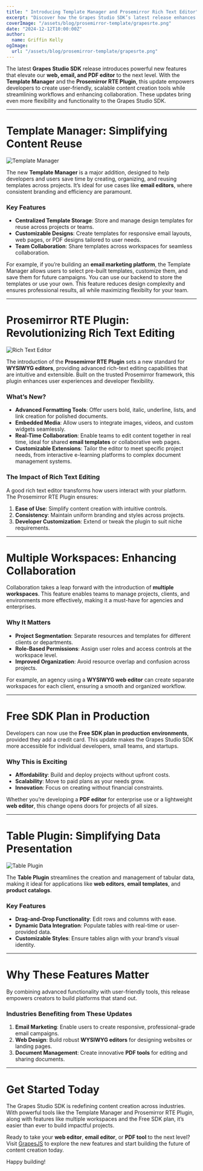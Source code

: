 ```yaml
---
title: " Introducing Template Manager and Prosemirror Rich Text Editor"
excerpt: "Discover how the Grapes Studio SDK’s latest release enhances web, email, and PDF editors with new features like the Template Manager, Prosemirror RTE Plugin, and multiple workspaces to elevate content creation and user experiences."
coverImage: "/assets/blog/prosemirror-template/grapesrte.png"
date: "2024-12-12T10:00:00Z"
author:
  name: Griffin Kelly
ogImage:
  url: "/assets/blog/prosemirror-template/grapesrte.png"
---
```


The latest **Grapes Studio SDK** release introduces powerful new features that elevate our **web, email, and PDF editor** to the next level. With the **Template Manager** and the **Prosemirror RTE Plugin**, this update empowers developers to create user-friendly, scalable content creation tools while streamlining workflows and enhancing collaboration. These updates bring even more flexibility and functionality to the Grapes Studio SDK. 

---

# **Template Manager: Simplifying Content Reuse**

![Template Manager](/assets/blog/prosemirror-template/templates.png)

The new **Template Manager** is a major addition, designed to help developers and users save time by creating, organizing, and reusing templates across projects. It’s ideal for use cases like **email editors**, where consistent branding and efficiency are paramount.


### **Key Features**
- **Centralized Template Storage**: Store and manage design templates for reuse across projects or teams.
- **Customizable Designs**: Create templates for responsive email layouts, web pages, or PDF designs tailored to user needs.
- **Team Collaboration**: Share templates across workspaces for seamless collaboration.

For example, if you’re building an **email marketing platform**, the Template Manager allows users to select pre-built templates, customize them, and save them for future campaigns. You can use our backend to store the templates or use your own. This feature reduces design complexity and ensures professional results, all while maximizing flexibilty for your team. 

---

# **Prosemirror RTE Plugin: Revolutionizing Rich Text Editing**

![Rich Text Editor](/assets/blog/prosemirror-template/rte-pm-plugin.png)

The introduction of the **Prosemirror RTE Plugin** sets a new standard for **WYSIWYG editors**, providing advanced rich-text editing capabilities that are intuitive and extensible. Built on the trusted Prosemirror framework, this plugin enhances user experiences and developer flexibility.

### **What’s New?**
- **Advanced Formatting Tools**: Offer users bold, italic, underline, lists, and link creation for polished documents.
- **Embedded Media**: Allow users to integrate images, videos, and custom widgets seamlessly.
- **Real-Time Collaboration**: Enable teams to edit content together in real time, ideal for shared **email templates** or collaborative web pages.
- **Customizable Extensions**: Tailor the editor to meet specific project needs, from interactive e-learning platforms to complex document management systems.

### **The Impact of Rich Text Editing**
A good rich text editor transforms how users interact with your platform. The Prosemirror RTE Plugin ensures:
1. **Ease of Use**: Simplify content creation with intuitive controls.
2. **Consistency**: Maintain uniform branding and styles across projects.
3. **Developer Customization**: Extend or tweak the plugin to suit niche requirements.


---

# **Multiple Workspaces: Enhancing Collaboration**

Collaboration takes a leap forward with the introduction of **multiple workspaces**. This feature enables teams to manage projects, clients, and environments more effectively, making it a must-have for agencies and enterprises.

### **Why It Matters**
- **Project Segmentation**: Separate resources and templates for different clients or departments.
- **Role-Based Permissions**: Assign user roles and access controls at the workspace level.
- **Improved Organization**: Avoid resource overlap and confusion across projects.

For example, an agency using a **WYSIWYG web editor** can create separate workspaces for each client, ensuring a smooth and organized workflow.

---

# **Free SDK Plan in Production**

Developers can now use the **Free SDK plan in production environments**, provided they add a credit card. This update makes the Grapes Studio SDK more accessible for individual developers, small teams, and startups.

### **Why This is Exciting**
- **Affordability**: Build and deploy projects without upfront costs.
- **Scalability**: Move to paid plans as your needs grow.
- **Innovation**: Focus on creating without financial constraints.

Whether you’re developing a **PDF editor** for enterprise use or a lightweight **web editor**, this change opens doors for projects of all sizes.

---

# **Table Plugin: Simplifying Data Presentation**

![Table Plugin](/assets/blog/prosemirror-template/table-plugin.png)

The **Table Plugin** streamlines the creation and management of tabular data, making it ideal for applications like **web editors**, **email templates**, and **product catalogs**.

### **Key Features**
- **Drag-and-Drop Functionality**: Edit rows and columns with ease.
- **Dynamic Data Integration**: Populate tables with real-time or user-provided data.
- **Customizable Styles**: Ensure tables align with your brand’s visual identity.


---

# **Why These Features Matter**

By combining advanced functionality with user-friendly tools, this release empowers creators to build platforms that stand out.

### **Industries Benefiting from These Updates**
1. **Email Marketing**: Enable users to create responsive, professional-grade email campaigns.
2. **Web Design**: Build robust **WYSIWYG editors** for designing websites or landing pages.
3. **Document Management**: Create innovative **PDF tools** for editing and sharing documents.

---

# **Get Started Today**

The Grapes Studio SDK is redefining content creation across industries. With powerful tools like the Template Manager and Prosemirror RTE Plugin, along with features like multiple workspaces and the Free SDK plan, it’s easier than ever to build impactful projects.

Ready to take your **web editor**, **email editor**, or **PDF tool** to the next level? Visit [GrapesJS](https://app.grapesjs.com/) to explore the new features and start building the future of content creation today.

Happy building!
